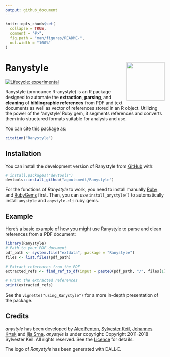 ```yaml
---
output: github_document
---
```


<!-- README.md is generated from README.Rmd. Please edit that file -->

```r
knitr::opts_chunk$set(
  collapse = TRUE,
  comment = "#>",
  fig.path = "man/figures/README-",
  out.width = "100%"
)
```

# Ranystyle <img src="man/figures/logo.png" align="right" alt="" width="120" />


<!-- badges: start -->
[![Lifecycle: experimental](https://img.shields.io/badge/lifecycle-experimental-orange.svg)](https://lifecycle.r-lib.org/articles/stages.html#experimental)
<!-- badges: end -->

Ranystyle (pronounce R-anystyle) is an R package designed to automate the **extraction**, **parsing**, and **cleaning** of **bibliographic references** from PDF and text documents as well as vector of references stored in an R object. Utilizing the power of the 'anystyle' Ruby gem, it segments references and converts them into structured formats suitable for analysis and use.

You can cite this package as:
```r
citation("Ranystyle")
```


## Installation

You can install the development version of Ranystyle from [GitHub](https://github.com/) with:

```r
# install.packages("devtools")
devtools::install_github("agoutsmedt/Ranystyle")
```
For the functions of *Ranystyle* to work, you need to install manually [Ruby](https://www.ruby-lang.org/fr/downloads/) and [RubyGems](https://rubygems.org/pages/download?locale=fr) first. Then, you can use `install_anystyle()` to 
automatically install `anystyle` and `anystyle-cli` ruby gems. 

## Example

Here's a basic example of how you might use Ranystyle to parse and clean references from a PDF document:

```r
library(Ranystyle)
# Path to your PDF document
pdf_path <- system.file("extdata", package = "Ranystyle")
files <- list.files(pdf_path)

# Extract references from the PDF
extracted_refs <- find_ref_to_df(input = paste0(pdf_path, "/", files[1]))

# Print the extracted references
print(extracted_refs)
```

See the `vignette("using_Ranystyle")` for a more in-depth presentation of the package.

## Credits

*anystyle* has been developed by [Alex Fenton](https://github.com/a-fent), [Sylvester Keil](https://github.com/inukshuk), [Johannes Krtek](https://github.com/flachware) and [Ilja Srna](https://github.com/namyra). *anystyle* is under copyright: Copyright 2011-2018 Sylvester Keil. All rights reserved. See the [Licence](https://github.com/inukshuk/anystyle-cli/blob/master/LICENSE) for details.

The logo of *Ranystyle* has been generated with DALL·E.
